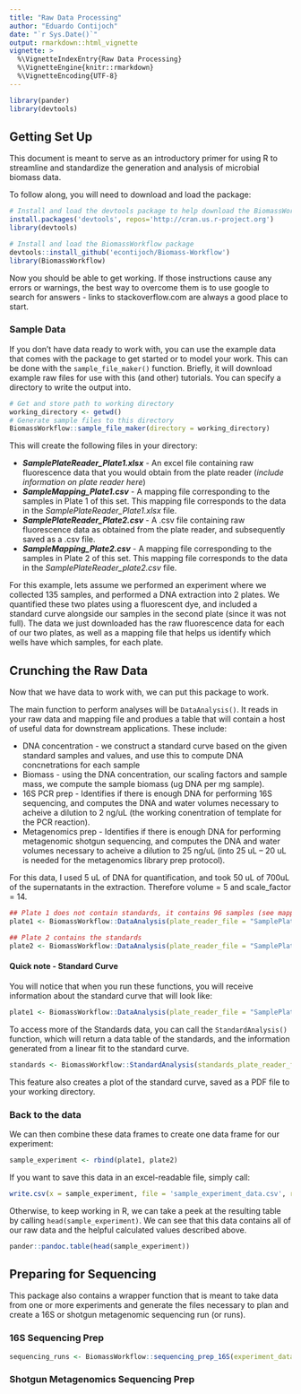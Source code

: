 ```yaml
---
title: "Raw Data Processing"
author: "Eduardo Contijoch"
date: "`r Sys.Date()`"
output: rmarkdown::html_vignette
vignette: >
  %\VignetteIndexEntry{Raw Data Processing}
  %\VignetteEngine{knitr::rmarkdown}
  %\VignetteEncoding{UTF-8}
---
```


```r
library(pander)
library(devtools)
```
## Getting Set Up

This document is meant to serve as an introductory primer for using R to streamline and standardize the generation and analysis of microbial biomass data. 

To follow along, you will need to download and load the package:
```r
# Install and load the devtools package to help download the BiomassWorkflow package
install.packages('devtools', repos='http://cran.us.r-project.org')
library(devtools)

# Install and load the BiomassWorkflow package
devtools::install_github('econtijoch/Biomass-Workflow')
library(BiomassWorkflow)
```

Now you should be able to get working. If those instructions cause any errors or warnings, the best way to overcome them is to use google to search for answers - links to stackoverflow.com are always a good place to start.

### Sample Data
If you don't have data ready to work with, you can use the example data that comes with the package to get started or to model your work. This can be done with the `sample_file_maker()` function. Briefly, it will download example raw files for use with this (and other) tutorials. You can specify a directory to write the output into.

```r
# Get and store path to working directory
working_directory <- getwd()
# Generate sample files to this directory
BiomassWorkflow::sample_file_maker(directory = working_directory)
```



This will create the following files in your directory:

* ***SamplePlateReader_Plate1.xlsx*** - An excel file containing raw fluorescence data that you would obtain from the plate reader (*include information on plate reader here*)
* ***SampleMapping_Plate1.csv*** - A mapping file corresponding to the samples in Plate 1 of this set. This mapping file corresponds to the data in the *SamplePlateReader_Plate1.xlsx* file. 
* ***SamplePlateReader_Plate2.csv*** - A .csv file containing raw fluorescence data as obtained from the plate reader, and subsequently saved as a .csv file.
* ***SampleMapping_Plate2.csv*** - A mapping file corresponding to the samples in Plate 2 of this set. This mapping file corresponds to the data in the *SamplePlateReader_plate2.csv* file.

For this example, lets assume we performed an experiment where we collected 135 samples, and performed a DNA extraction into 2 plates. We quantified these two plates using a fluorescent dye, and included a standard curve alongside our samples in the second plate (since it was not full). The data we just downloaded has the raw fluorescence data for each of our two plates, as well as a mapping file that helps us identify which wells have which samples, for each plate.

## Crunching the Raw Data
Now that we have data to work with, we can put this package to work.

The main function to perform analyses will be `DataAnalysis()`. It reads in your raw data and mapping file and produes a table that will contain a host of useful data for downstream applications. These include:

* DNA concentration - we construct a standard curve based on the given standard samples and values, and use this to compute DNA concnetrations for each sample
* Biomass - using the DNA concentration, our scaling factors and sample mass, we compute the sample biomass (ug DNA per mg sample). 
* 16S PCR prep - Identifies if there is enough DNA for performing 16S sequencing, and computes the DNA and water volumes necessary to acheive a dilution to 2 ng/uL (the working conentration of template for the PCR reaction).
* Metagenomics prep - Identifies if there is enough DNA for performing metagenomic shotgun sequencing, and computes the DNA and water volumes necessary to acheive a dilution to 25 ng/uL (into 25 uL -- 20 uL is needed for the metagenomics library prep protocol).

For this data, I used 5 uL of DNA for quantification, and took 50 uL of 700uL of the supernatants in the extraction. Therefore volume = 5 and scale_factor = 14. 

```r

## Plate 1 does not contain standards, it contains 96 samples (see mapping file)
plate1 <- BiomassWorkflow::DataAnalysis(plate_reader_file = "SamplePlateReader_Plate1.xlsx" , mapping_csv_file = "SampleMapping_Plate1.csv", exp_id = "Sample_Experiment", volume = 5, scale_factor = 14, standards_plate_reader_file = "SamplePlateReader_Plate2.csv", standards_mapping_csv_file = "SampleMapping_Plate2.csv")

## Plate 2 contains the standards
plate2 <- BiomassWorkflow::DataAnalysis(plate_reader_file = "SamplePlateReader_Plate2.csv" , mapping_csv_file = "SampleMapping_Plate2.csv", exp_id = "Sample_Experiment",  volume = 5, scale_factor = 14)

```

#### Quick note - Standard Curve

You will notice that when you run these functions, you will receive information about the standard curve that will look like:


```r
plate1 <- BiomassWorkflow::DataAnalysis(plate_reader_file = "SamplePlateReader_Plate1.xlsx" , mapping_csv_file = "SampleMapping_Plate1.csv", exp_id = "Sample_Experiment", volume = 5, scale_factor = 14, standards_plate_reader_file = "SamplePlateReader_Plate2.csv", standards_mapping_csv_file = "SampleMapping_Plate2.csv")
```

To access more of the Standards data, you can call the `StandardAnalysis()` function, which will return a data table of the standards, and the information generated from a linear fit to the standard curve.

```r
standards <- BiomassWorkflow::StandardAnalysis(standards_plate_reader_file = "SamplePlateReader_Plate2.csv", standards_mapping_csv_file = "SampleMapping_Plate2.csv", exp_id = "Sample_Experiment")
```
 
This feature also creates a plot of the standard curve, saved as a PDF file to your working directory.

### Back to the data

We can then combine these data frames to create one data frame for our experiment:

```r
sample_experiment <- rbind(plate1, plate2)
```

If you want to save this data in an excel-readable file, simply call:

```r
write.csv(x = sample_experiment, file = 'sample_experiment_data.csv', row.names = F)
```

Otherwise, to keep working in R, we can take a peek at the resulting table by calling `head(sample_experiment)`. We can see that this data contains all of our raw data and the helpful calculated values described above. 


```r
pander::pandoc.table(head(sample_experiment))
```

## Preparing for Sequencing

This package also contains a wrapper function that is meant to take data from one or more experiments and generate the files necessary to plan and create a 16S or shotgun metagenomic sequencing run (or runs).

### 16S Sequencing Prep

```r
sequencing_runs <- BiomassWorkflow::sequencing_prep_16S(experiment_data_list = list(sample_experiment), n_barcode_plates = 2)
```

### Shotgun Metagenomics Sequencing Prep
